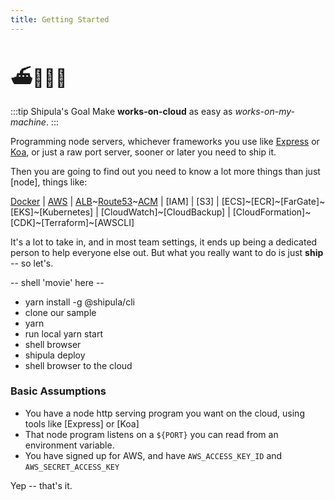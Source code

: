 ```yaml
---
title: Getting Started
---
```


# ⛴🧛🏻‍♂️

:::tip Shipula's Goal
Make **works-on-cloud** as easy as _works-on-my-machine_.
:::

Programming node servers, whichever frameworks you use like [Express](https://expressjs.com/) or [Koa](https://koajs.com/), or just a raw port server, sooner or later you need to ship it.

Then you are going to find out you need to know a lot more things than just [node], things like:

[Docker](http://docker.com)
| [AWS](http://aws.amazon.com)
| [ALB](https://docs.aws.amazon.com/elasticloadbalancing/latest/application/introduction.html)~[Route53](https://docs.aws.amazon.com/Route53/latest/DeveloperGuide/Welcome.html)~[ACM](https://docs.aws.amazon.com/acm/latest/userguide/acm-overview.html)
| [IAM]
| [S3]
| [ECS]~[ECR]~[FarGate]~[EKS]~[Kubernetes]
| [CloudWatch]~[CloudBackup]
| [CloudFormation]~[CDK]~[Terraform]~[AWSCLI]

It's a lot to take in, and in most team settings, it ends up being a dedicated person to help everyone else out. 
But what you really want to do is just **ship** -- so let's.

-- shell 'movie' here --

- yarn install -g @shipula/cli
- clone our sample
- yarn
- run local yarn start
- shell browser
- shipula deploy
- shell browser to the cloud

### Basic Assumptions

- You have a node http serving program you want on the cloud, using tools like [Express] or [Koa]
- That node program listens on a `${PORT}` you can read from an environment variable.
- You have signed up for AWS, and have `AWS_ACCESS_KEY_ID` and `AWS_SECRET_ACCESS_KEY`

Yep -- that's it.
